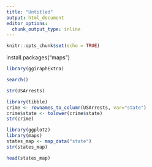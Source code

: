```yaml
---
title: "Untitled"
output: html_document
editor_options: 
  chunk_output_type: inline
---
```


```r
knitr::opts_chunk$set(echo = TRUE)
```
install.packages("maps")
```r
library(ggiraphExtra)

search()
```


```r
str(USArrests)
```

```r
library(tibble)
crime <- rownames_to_column(USArrests, var="state")
crime$state <- tolower(crime$state)
str(crime)
```
```r
library(ggplot2)
library(maps)
states_map <- map_data("state")
str(states_map)
```
```r
head(states_map)
```

